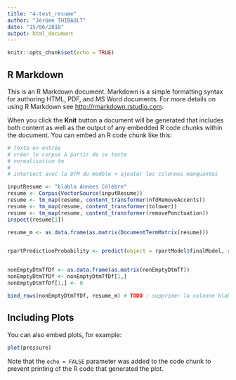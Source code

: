 ```yaml
---
title: "4-test_resume"
author: "Jérôme THIBAULT"
date: "15/06/2018"
output: html_document
---
```


```r
knitr::opts_chunk$set(echo = TRUE)
```

## R Markdown

This is an R Markdown document. Markdown is a simple formatting syntax for authoring HTML, PDF, and MS Word documents. For more details on using R Markdown see <http://rmarkdown.rstudio.com>.

When you click the **Knit** button a document will be generated that includes both content as well as the output of any embedded R code chunks within the document. You can embed an R code chunk like this:

```r
# Texte en entrée
# créer le corpus à partir de ce texte
# normalisation tm
# 
# intersect avec la DTM du modèle + ajouter les colonnes manquantes

inputResume <- "blabla Années Célèbre"
resume <- Corpus(VectorSource(inputResume))
resume <- tm_map(resume, content_transformer(nfdRemoveAccents))
resume <- tm_map(resume, content_transformer(tolower))
resume <- tm_map(resume, content_transformer(removePonctuation))
inspect(resume[1])

resume_m <- as.data.frame(as.matrix(DocumentTermMatrix(resume)))


rpartPredictionProbability <- predict(object = rpartModel$finalModel, resume_m, type = 'prob')


nonEmptyDtmTfDf <- as.data.frame(as.matrix(nonEmptyDtmTf))
nonEmptyDtmTfDf <- nonEmptyDtmTfDf[1,]
nonEmptyDtmTfDf[1,] <- 0

bind_rows(nonEmptyDtmTfDf, resume_m) # TODO : supprimer la colonne blabla, passer en 0 les NA et et supprimer la première ligne.


```

## Including Plots

You can also embed plots, for example:

```r
plot(pressure)
```

Note that the `echo = FALSE` parameter was added to the code chunk to prevent printing of the R code that generated the plot.
